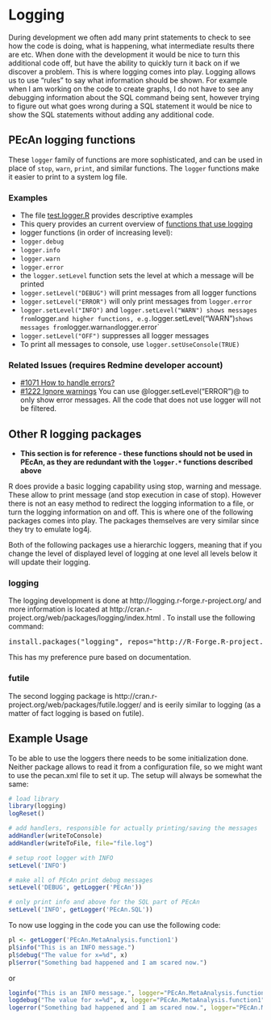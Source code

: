 # Logging

During development we often add many print statements to check to see how the code is doing, what is happening, what intermediate results there are etc. When done with the development it would be nice to turn this additional code off, but have the ability to quickly turn it back on if we discover a problem. This is where logging comes into play. Logging allows us to use "rules" to say what information should be shown. For example when I am working on the code to create graphs, I do not have to see any debugging information about the SQL command being sent, however trying to figure out what goes wrong during a SQL statement it would be nice to show the SQL statements without adding any additional code.

## PEcAn logging functions

These `logger` family of functions are more sophisticated, and can be used in place of `stop`, `warn`, `print`, and similar functions. The `logger` functions make it easier to print to a system log file. 

### Examples

* The file [test.logger.R](../blob/master/utils/inst/tests/test.logger.R) provides descriptive examples
* This query provides an current overview of [functions that use logging](https://github.com/PecanProject/pecan/search?q=logger&ref=cmdform)
* logger functions (in order of increasing level):
 * `logger.debug`
 * `logger.info`
 * `logger.warn`
 * `logger.error`
* the `logger.setLevel` function sets the level at which a message will be printed
 * `logger.setLevel("DEBUG")` will print messages from all logger functions
 * `logger.setLevel("ERROR")` will only print messages from `logger.error`
 * `logger.setLevel("INFO")` and `logger.setLevel("WARN") shows messages from `logger.<level>` and higher functions, e.g. `logger.setLevel("WARN")` shows messages from `logger.warn` and `logger.error` 
 * `logger.setLevel("OFF")` suppresses all logger messages
* To print all messages to console, use `logger.setUseConsole(TRUE)`

### Related Issues (requires Redmine developer account)

* [#1071 How to handle errors?](https://ebi-forecast.igb.illinois.edu/redmine/issues/1071)
* [#1222 Ignore warnings](https://ebi-forecast.igb.illinois.edu/redmine/issues/1222)
  You can use @logger.setLevel("ERROR")@ to only show error messages. All the code that does not use logger will not be filtered.

## Other R logging packages 

* **This section is for reference - these functions should not be used in PEcAn, as they are redundant with the `logger.*` functions described above**

R does provide a basic logging capability using stop, warning and message. These allow to print message (and stop execution in case of stop). However there is not an easy method to redirect the logging information to a file, or turn the logging information on and off. This is where one of the following packages comes into play. The packages themselves are very similar since they try to emulate log4j.

Both of the following packages use a hierarchic loggers, meaning that if you change the level of displayed level of logging at one level all levels below it will update their logging.

### logging

The logging development is done at http://logging.r-forge.r-project.org/ and more information is located at http://cran.r-project.org/web/packages/logging/index.html . To install use the following command:
<pre>
install.packages("logging", repos="http://R-Forge.R-project.org")
</pre>
This has my preference pure based on documentation.

### futile

The second logging package is http://cran.r-project.org/web/packages/futile.logger/ and is eerily similar to logging (as a matter of fact logging is based on futile).

## Example Usage

To be able to use the loggers there needs to be some initialization done. Neither package allows to read it from a configuration file, so we might want to use the pecan.xml file to set it up. The setup will always be somewhat the same:

```r
# load library
library(logging)
logReset()

# add handlers, responsible for actually printing/saving the messages
addHandler(writeToConsole)
addHandler(writeToFile, file="file.log")

# setup root logger with INFO
setLevel('INFO')

# make all of PEcAn print debug messages
setLevel('DEBUG', getLogger('PEcAn'))

# only print info and above for the SQL part of PEcAn
setLevel('INFO', getLogger('PEcAn.SQL'))
```

To now use logging in the code you can use the following code:
```r
pl <- getLogger('PEcAn.MetaAnalysis.function1')
pl$info("This is an INFO message.")
pl$debug("The value for x=%d", x)
pl$error("Something bad happened and I am scared now.")
```
or
```r
loginfo("This is an INFO message.", logger="PEcAn.MetaAnalysis.function1")
logdebug("The value for x=%d", x, logger="PEcAn.MetaAnalysis.function1")
logerror("Something bad happened and I am scared now.", logger="PEcAn.MetaAnalysis.function1")
```